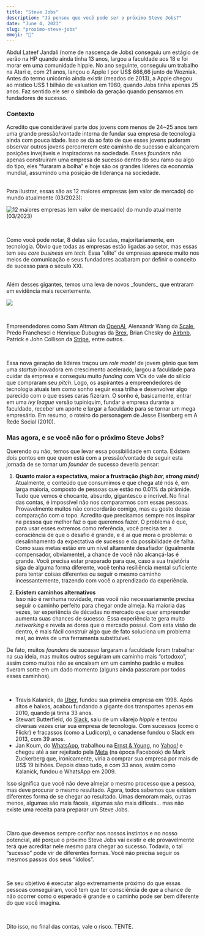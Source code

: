 ```yaml
---
title: "Steve Jobs"
description: "Já pensou que você pode ser o próximo Steve Jobs?"
date: "June 4, 2023"
slug: "proximo-steve-jobs"
emoji: "🍎"
---
```


Abdul Lateef Jandali (nome de nascença de Jobs) conseguiu um estágio de verão na HP quando ainda tinha 13 anos, largou a faculdade aos 18 e foi morar em uma comunidade hippie. No ano seguinte, conseguiu um trabalho na Atari e, com 21 anos, lançou o Apple I por US$ 666,66 junto de Wozniak. Antes do termo unicórnio ainda existir (meados de 2013), a Apple chegou ao místico US$ 1 bilhão de valuation em 1980, quando Jobs tinha apenas 25 anos. Faz sentido ele ser o símbolo da geração quando pensamos em fundadores de sucesso.

### Contexto

Acredito que considerável parte dos jovens com menos de 24~25 anos tem uma grande pressão/vontade interna de fundar sua empresa de tecnologia ainda com pouca idade. Isso se da ao fato de que esses jovens puderam observar outros jovens percorrerem este caminho de sucesso e alcançarem posições invejáveis e inspiradoras na sociedade. Esses _founders_ não apenas construíram uma empresa de sucesso dentro do seu ramo ou algo do tipo, eles “furaram a bolha” e hoje são os grandes líderes da economia mundial, assumindo uma posição de liderança na sociedade.

<br />
Para ilustrar, essas são as 12 maiores empresas (em valor de mercado) do mundo atualmente
(03/2023):
<br />

![12 maiores empresas (em valor de mercado) do mundo atualmente (03/2023)](/images/top-12-companies-chart.png)

<br />

Como você pode notar, 8 delas são focadas, majoritariamente, em tecnologia. Óbvio que todas as empresas estão ligadas ao setor, mas essas tem seu _core business_ em _tech._ Essa “elite” de empresas aparece muito nos meios de comunicação e seus fundadores acabaram por definir o conceito de sucesso para o século XXI.

<br />
Além desses gigantes, temos uma leva de novos _founders_ que entraram em evidência
mais recentemente.
<br />

![](/images/young-founders.png)

<br />

Empreendedores como Sam Altman da [OpenAI](http://openai.com), Alenxandr Wang da [Scale](http://scale.com), Predo Franchesci e Henrique Dubugras da [Brex](http://brex.com), Brian Chesky do [Airbnb](http://airbnb.com), Patrick e John Collison da [Stripe](http://stripe.com), entre outros.

<br />

Essa nova geração de líderes traçou um _role model_ de jovem gênio que tem uma _startup_ inovadora em crescimento acelerado, largou a faculdade para cuidar da empresa e conseguiu muito _funding_ com VCs do vale do silício que compraram seu _pitch_. Logo, os aspirantes a empreendedores de tecnologia atuais tem como sonho seguir essa trilha e desenvolver algo parecido com o que esses caras fizeram. O sonho é, basicamente, entrar em uma _ivy league_ versão tupiniquim, fundar a empresa durante a faculdade, receber um aporte e largar a faculdade para se tornar um mega empresário. Em resumo, o roteiro do personagem de Jesse Eisenberg em A Rede Social (2010).

### Mas agora, e se você não for o próximo Steve Jobs?

Querendo ou não, temos que levar essa possibilidade em conta. Existem dois pontos em que quem está com a pressão/vontade de seguir esta jornada de se tornar um _founder_ de sucesso deveria pensar:

1. **Quanto maior a expectativa, maior a frustração _(high bar, strong mind)_**  
   Atualmente, o conteúdo que consumimos e que chega até nós é, em larga maioria, composto de pessoas que estão no 0.01% da pirâmide. Tudo que vemos é chocante, absurdo, gigantesco e incrível. No final das contas, é impossível não nos compararmos com essas pessoas. Provavelmente muitos não concordarão comigo, mas eu gosto dessa comparação com o topo. Acredito que precisamos sempre nos inspirar na pessoa que melhor faz o que queremos fazer. O problema é que, para usar esses extremos como referência, você precisa ter a consciência de que o desafio é grande, e é ai que mora o problema: o desalinhamento da expectativa de sucesso e da possibilidade de falha. Como suas metas estão em um nível altamente desafiador (igualmente compensador, obviamente), a chance de você não alcançá-las é grande. Você precisa estar preparado para que, caso a sua trajetória siga de alguma forma diferente, você tenha resiliência mental suficiente para tentar coisas diferentes ou seguir o mesmo caminho incessantemente, trazendo com você o aprendizado da experiência.

2. **Existem caminhos alternativos**  
   Isso não é nenhuma novidade, mas você não necessariamente precisa seguir o caminho perfeito para chegar onde almeja. Na maioria das vezes, ter experiência de décadas no mercado que quer empreender aumenta suas chances de sucesso. Essa experiência te gera muito _networking_ e revela as dores que o mercado possui. Com esta visão de dentro, é mais fácil construir algo que de fato soluciona um problema real, ao invés de uma ferramenta substituível.

De fato, muitos _founders_ de sucesso largaram a faculdade foram trabalhar na sua ideia, mas muitos outros seguiram um caminho mais “ortodoxo”, assim como muitos não se encaixam em um caminho padrão e muitos tiveram sorte em um dado momento (alguns ainda passaram por todos esses caminhos).

<br />

- Travis Kalanick, da [Uber](http://uber.com), fundou sua primeira empresa em 1998. Após altos e baixos, acabou fundando a gigante dos transportes apenas em 2010, quando já tinha 33 anos.
- Stewart Butterfield, do [Slack](http://slack.com), saiu de um vilarejo _hippie_ e tentou diversas vezes criar sua empresa de tecnologia. Com sucessos (como o Flickr) e fracassos (como a Ludicorp), o canadense fundou o Slack em 2013, com 39 anos.
- Jan Koum, do [WhatsApp](http://whatsapp.com), trabalhou na [Ernst & Young](http://ey.com), no [Yahoo!](http://yahoo.com) e chegou até a ser rejeitado pela [Meta](http://meta.com) (na época Facebook) de Mark Zuckerberg que, ironicamente, viria a comprar sua empresa por mais de US$ 19 bilhões. Depois disso tudo, e com 33 anos, assim como Kalanick, fundou o WhatsApp em 2009.
  <br />

Isso significa que você não deve almejar o mesmo processo que a pessoa, mas deve procurar o mesmo resultado. Agora, todos sabemos que existem diferentes forma de se chegar ao resultado. Umas demoram mais, outras menos, algumas são mais fáceis, algumas são mais difíceis… mas não existe uma receita para preparar um Steve Jobs.

<br />

Claro que devemos sempre confiar nos nossos instintos e no nosso potencial, até porque o próximo Steve Jobs vai existir e ele provavelmente terá que acreditar nele mesmo para chegar ao sucesso. Todavia, o tal “sucesso” pode vir de diferentes formas. Você não precisa seguir os mesmos passos dos seus “ídolos”.

<br />

Se seu objetivo é executar algo extremamente próximo do que essas pessoas conseguiram, você tem que ter consciência de que a chance de não ocorrer como o esperado é grande e o caminho pode ser bem diferente do que você imagina.

<br />

Dito isso, no final das contas, vale o risco. TENTE.
